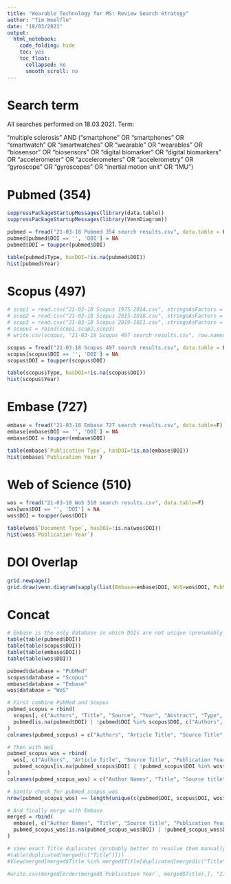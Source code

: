 ```yaml
---
title: "Wearable Technology for MS: Review Search Strategy"
author: "Tim Woelfle"
date: "18/03/2021"
output:
  html_notebook:
    code_folding: hide
    toc: yes
    toc_float:
      collapsed: no
      smooth_scroll: no
---
```


# Search term

All searches performed on 18.03.2021. Term: 

"multiple sclerosis" AND ("smartphone" OR "smartphones" OR "smartwatch" OR "smartwatches" OR "wearable" OR "wearables" OR "biosensor" OR "biosensors" OR "digital biomarker" OR "digital biomarkers" OR "accelerometer" OR "accelerometers" OR "accelerometry" OR "gyroscope" OR "gyroscopes" OR "inertial motion unit" OR "IMU")

# Pubmed (354)

```r
suppressPackageStartupMessages(library(data.table))
suppressPackageStartupMessages(library(VennDiagram))

pubmed = fread("21-03-18 Pubmed 354 search results.csv", data.table = F)
pubmed[pubmed$DOI == '', 'DOI'] = NA
pubmed$DOI = toupper(pubmed$DOI)

table(pubmed$Type, hasDOI=!is.na(pubmed$DOI))
hist(pubmed$Year)
```

# Scopus (497)

```r
# scop1 = read.csv("21-03-18 Scopus 1975-2014.csv", stringsAsFactors = F)
# scop2 = read.csv("21-03-18 Scopus 2015-2018.csv", stringsAsFactors = F)
# scop3 = read.csv("21-03-18 Scopus 2019-2021.csv", stringsAsFactors = F)
# scopus = rbind(scop1,scop2,scop3)
# write.csv(scopus, "21-03-18 Scopus 497 search results.csv", row.names = F)

scopus = fread("21-03-18 Scopus 497 search results.csv", data.table = F)
scopus[scopus$DOI == '', 'DOI'] = NA
scopus$DOI = toupper(scopus$DOI)

table(scopus$Type, hasDOI=!is.na(scopus$DOI))
hist(scopus$Year)
```

# Embase (727)

```r
embase = fread("21-03-18 Embase 727 search results.csv", data.table=F)
embase[embase$DOI == '', 'DOI'] = NA
embase$DOI = toupper(embase$DOI)

table(embase$`Publication Type`, hasDOI=!is.na(embase$DOI))
hist(embase$`Publication Year`)
```

# Web of Science (510)

```r
wos = fread("21-03-18 WoS 510 search results.csv", data.table=F)
wos[wos$DOI == '', 'DOI'] = NA
wos$DOI = toupper(wos$DOI)

table(wos$`Document Type`, hasDOI=!is.na(wos$DOI))
hist(wos$`Publication Year`)
```

# DOI Overlap

```r
grid.newpage()
grid.draw(venn.diagram(sapply(list(Embase=embase$DOI, WoS=wos$DOI, PubMed=pubmed$DOI, Scopus=scopus$DOI), na.omit), NULL))
```

# Concat

```r
# Embase is the only database in which DOIs are not unique (presumably e.g. because of conference abstracts often published under one summary DOI)
table(table(pubmed$DOI))
table(table(scopus$DOI))
table(table(embase$DOI))
table(table(wos$DOI))

pubmed$database = "PubMed"
scopus$database = "Scopus"
embase$database = "Embase"
wos$database = "WoS"

# First combine PubMed and Scopus
pubmed_scopus = rbind(
  scopus[, c("Authors", "Title", "Source", "Year", "Abstract", "Type", "DOI", "ArticleURL", "database")],
  pubmed[is.na(pubmed$DOI) | !pubmed$DOI %in% scopus$DOI, c("Authors", "Title", "Source", "Year", "Abstract", "Type", "DOI", "ArticleURL", "database")]
)
colnames(pubmed_scopus) = c("Authors", "Article Title", "Source Title", "Publication Year", "Abstract", "Document Type", "DOI", "UT (Unique WOS ID)", "database")

# Then with WoS
pubmed_scopus_wos = rbind(
  wos[, c("Authors", "Article Title", "Source Title", "Publication Year", "Abstract", "Document Type", "DOI", "UT (Unique WOS ID)", "database")],
  pubmed_scopus[is.na(pubmed_scopus$DOI) | !pubmed_scopus$DOI %in% wos$DOI,]
)
colnames(pubmed_scopus_wos) = c("Author Names", "Title", "Source title", "Publication Year", "Abstract", "Publication Type", "DOI", "Open URL Link", "database")

# Sanity check for pubmed_scopus_wos
nrow(pubmed_scopus_wos) == length(unique(c(pubmed$DOI, scopus$DOI, wos$DOI)))-1 + sum(is.na(c(pubmed$DOI, scopus$DOI, wos$DOI)))

# And finally merge with Embase
merged = rbind(
  embase[, c("Author Names", "Title", "Source title", "Publication Year", "Abstract", "Publication Type", "DOI", "Open URL Link", "database")],
  pubmed_scopus_wos[is.na(pubmed_scopus_wos$DOI) | !pubmed_scopus_wos$DOI %in% embase$DOI,]
)

# View exact Title duplicates (probably better to resolve them manually)
#table(duplicated(merged[c("Title")]))
#View(merged[merged$Title %in% merged$Title[duplicated(merged[c("Title")])], c("Title", "Abstract", "DOI", "database")])

#write.csv(merged[order(merged$`Publication Year`, merged$Title),], "21-03-18 merged 1051.csv")
```

